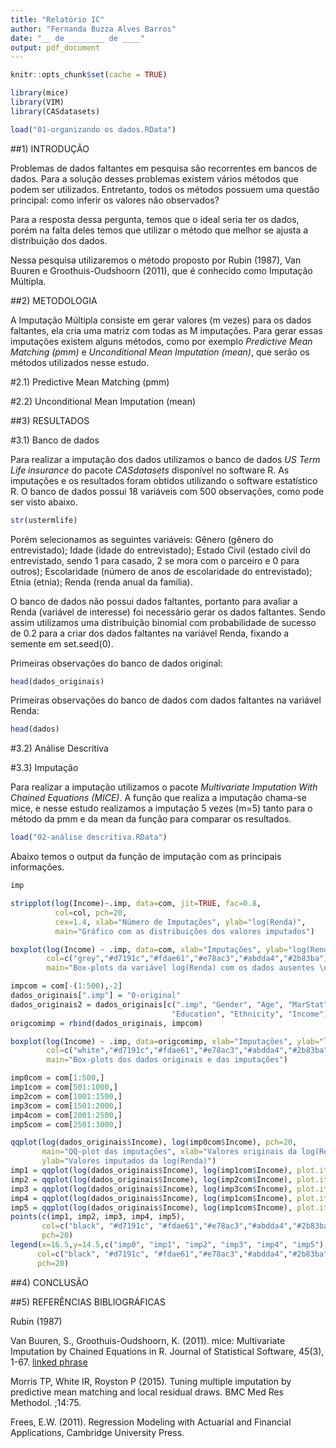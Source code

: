 ```yaml
---
title: "Relatório IC"
author: "Fernanda Buzza Alves Barros"
date: "__ de ________ de ____"
output: pdf_document
---
```


```r
knitr::opts_chunk$set(cache = TRUE)
```

```r
library(mice)
library(VIM)
library(CASdatasets)
```

```r
load("01-organizando os dados.RData")
```


##1) INTRODUÇÃO

Problemas de dados faltantes em pesquisa são recorrentes em bancos de dados. Para a solução desses problemas existem vários métodos que podem ser utilizados. Entretanto, todos os métodos possuem uma questão principal: como inferir os valores não observados?

Para a resposta dessa pergunta, temos que o ideal seria ter os dados, porém na falta deles temos que utilizar o método que melhor se ajusta a distribuição dos dados.

Nessa pesquisa utilizaremos o método proposto por Rubin (1987), Van Buuren e Groothuis-Oudshoorn (2011), que é conhecido como Imputação Múltipla.

##2) METODOLOGIA

A Imputação Múltipla consiste em gerar valores (m vezes) para os dados faltantes, ela cria uma matriz com todas as M imputações. Para gerar essas imputações existem alguns métodos, como por exemplo *Predictive Mean Matching (pmm)* e *Unconditional Mean Imputation (mean)*, que serão os métodos utilizados nesse estudo.

#2.1) Predictive Mean Matching (pmm)

#2.2) Unconditional Mean Imputation (mean)

##3) RESULTADOS

#3.1) Banco de dados

Para realizar a imputação dos dados utilizamos o banco de dados *US Term Life insurance* do pacote *CASdatasets* disponível no software R. As imputações e os resultados foram obtidos utilizando o software estatístico R. O banco de dados possui 18 variáveis com 500 observações, como pode ser visto abaixo.

```r
str(ustermlife)
```

Porém selecionamos as seguintes variáveis:
Gênero (gênero do entrevistado);
Idade (idade do entrevistado);
Estado Civil (estado civil do entrevistado, sendo 1 para casado, 2 se mora com o parceiro e 0 para outros);
Escolaridade (número de anos de escolaridade do entrevistado);
Etnia (etnia);
Renda (renda anual da família).

O banco de dados não possui dados faltantes, portanto para avaliar a Renda (variável de interesse) foi necessário gerar os dados faltantes. Sendo assim utilizamos uma distribuição binomial com probabilidade de sucesso de 0.2 para a criar dos dados faltantes na variável Renda, fixando a semente em set.seed(0).

Primeiras observações do banco de dados original:
```r
head(dados_originais)
```

Primeiras observações do banco de dados com dados faltantes na variável Renda:
```r
head(dados)
```

#3.2) Análise Descritiva



#3.3) Imputação

Para realizar a imputação utilizamos o pacote *Multivariate Imputation With Chained Equations (MICE)*. A função que realiza a imputação chama-se mice, e nesse estudo realizamos a imputação 5 vezes (m=5) tanto para o método da pmm e da mean da função para comparar os resultados.

```r
load("02-análise descritiva.RData")
```

Abaixo temos o output da função de imputação com as principais informações.

```r
imp
```




```r
stripplot(log(Income)~.imp, data=com, jit=TRUE, fac=0.8,
          col=col, pch=20,
          cex=1.4, xlab="Número de Imputações", ylab="log(Renda)",
          main="Gráfico com as distribuições dos valores imputados")
```




```r
boxplot(log(Income) ~ .imp, data=com, xlab="Imputações", ylab="log(Renda)",
        col=c("grey","#d7191c","#fdae61","#e78ac3","#abdda4","#2b83ba"),
        main="Box-plots da variável log(Renda) com os dados ausentes \n e as imputações")
```




```r
impcom = com[-(1:500),-2]
dados_originais[".imp"] = "0-original"
dados_originais2 = dados_originais[c(".imp", "Gender", "Age", "MarStat",
                                    "Education", "Ethnicity", "Income")]
origcomimp = rbind(dados_originais, impcom)
```



```r
boxplot(log(Income) ~ .imp, data=origcomimp, xlab="Imputações", ylab="log(Renda)",
        col=c("white","#d7191c","#fdae61","#e78ac3","#abdda4","#2b83ba"),
        main="Box-plots dos dados originais e das imputações")
```



```r
imp0com = com[1:500,]
imp1com = com[501:1000,]
imp2com = com[1001:1500,]
imp3com = com[1501:2000,]
imp4com = com[2001:2500,]
imp5com = com[2501:3000,]
```



```r
qqplot(log(dados_originais$Income), log(imp0com$Income), pch=20,
       main="QQ-plot das imputações", xlab="Valores originais da log(Renda)",
       ylab="Valores imputados da log(Renda)")
imp1 = qqplot(log(dados_originais$Income), log(imp1com$Income), plot.it=FALSE)
imp2 = qqplot(log(dados_originais$Income), log(imp2com$Income), plot.it=FALSE)
imp3 = qqplot(log(dados_originais$Income), log(imp3com$Income), plot.it=FALSE)
imp4 = qqplot(log(dados_originais$Income), log(imp1com$Income), plot.it=FALSE)
imp5 = qqplot(log(dados_originais$Income), log(imp1com$Income), plot.it=FALSE)
points(c(imp1, imp2, imp3, imp4, imp5),
       col=c("black", "#d7191c", "#fdae61","#e78ac3","#abdda4","#2b83ba"),
       pch=20)
legend(x=16.5,y=14.5,c("imp0", "imp1", "imp2", "imp3", "imp4", "imp5"),
      col=c("black", "#d7191c", "#fdae61","#e78ac3","#abdda4","#2b83ba"),
      pch=20)
```



##4) CONCLUSÃO



##5) REFERÊNCIAS BIBLIOGRÁFICAS

Rubin (1987)

Van Buuren, S., Groothuis-Oudshoorn, K. (2011). mice: Multivariate Imputation by Chained Equations in R. Journal of Statistical Software, 45(3), 1-67. [linked phrase](http://www.jstatsoft.org/v45/i03/)

Morris TP, White IR, Royston P (2015). Tuning multiple imputation by predictive mean matching and local residual draws. BMC Med Res Methodol. ;14:75.

Frees, E.W. (2011). Regression Modeling with Actuarial and Financial Applications, Cambridge University Press.
